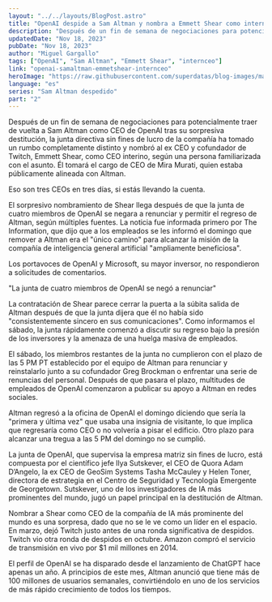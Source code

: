 ```yaml
---
layout: "../../layouts/BlogPost.astro"
title: "OpenAI despide a Sam Altman y nombra a Emmett Shear como intern CEO"
description: "Después de un fin de semana de negociaciones para potencialmente traer de vuelta a Sam Altman como CEO de OpenAI tras su sorpresiva destitución, la junta directiva sin fines de lucro de la compañía ha tomado un rumbo completamente distinto y nombró al ex CEO y cofundador de Twitch, Emmett Shear, como CEO interino, según una persona familiarizada con el asunto. Él tomará el cargo de CEO de Mira Murati, quien estaba públicamente alineada con Altman."
updatedDate: "Nov 18, 2023"
pubDate: "Nov 18, 2023"
author: "Miguel Gargallo"
tags: ["OpenAI", "Sam Altman", "Emmett Shear", "internceo"]
link: "openai-samaltman-emmetshear-internceo"
heroImage: "https://raw.githubusercontent.com/superdatas/blog-images/main/openai-chatgpt-samaltman-despedido.png"
language: "es"
series: "Sam Altman despedido"
part: "2"
---
```


Después de un fin de semana de negociaciones para potencialmente traer de vuelta a Sam Altman como CEO de OpenAI tras su sorpresiva destitución, la junta directiva sin fines de lucro de la compañía ha tomado un rumbo completamente distinto y nombró al ex CEO y cofundador de Twitch, Emmett Shear, como CEO interino, según una persona familiarizada con el asunto. Él tomará el cargo de CEO de Mira Murati, quien estaba públicamente alineada con Altman.

Eso son tres CEOs en tres días, si estás llevando la cuenta.

El sorpresivo nombramiento de Shear llega después de que la junta de cuatro miembros de OpenAI se negara a renunciar y permitir el regreso de Altman, según múltiples fuentes. La noticia fue informada primero por The Information, que dijo que a los empleados se les informó el domingo que remover a Altman era el "único camino" para alcanzar la misión de la compañía de inteligencia general artificial "ampliamente beneficiosa".

Los portavoces de OpenAI y Microsoft, su mayor inversor, no respondieron a solicitudes de comentarios.

"La junta de cuatro miembros de OpenAI se negó a renunciar"

La contratación de Shear parece cerrar la puerta a la súbita salida de Altman después de que la junta dijera que él no había sido "consistentemente sincero en sus comunicaciones". Como informamos el sábado, la junta rápidamente comenzó a discutir su regreso bajo la presión de los inversores y la amenaza de una huelga masiva de empleados.

El sábado, los miembros restantes de la junta no cumplieron con el plazo de las 5 PM PT establecido por el equipo de Altman para renunciar y reinstalarlo junto a su cofundador Greg Brockman o enfrentar una serie de renuncias del personal. Después de que pasara el plazo, multitudes de empleados de OpenAI comenzaron a publicar su apoyo a Altman en redes sociales.

Altman regresó a la oficina de OpenAI el domingo diciendo que sería la "primera y última vez" que usaba una insignia de visitante, lo que implica que regresaría como CEO o no volvería a pisar el edificio. Otro plazo para alcanzar una tregua a las 5 PM del domingo no se cumplió.

La junta de OpenAI, que supervisa la empresa matriz sin fines de lucro, está compuesta por el científico jefe Ilya Sutskever, el CEO de Quora Adam D’Angelo, la ex CEO de GeoSim Systems Tasha McCauley y Helen Toner, directora de estrategia en el Centro de Seguridad y Tecnología Emergente de Georgetown. Sutskever, uno de los investigadores de IA más prominentes del mundo, jugó un papel principal en la destitución de Altman.

Nombrar a Shear como CEO de la compañía de IA más prominente del mundo es una sorpresa, dado que no se le ve como un líder en el espacio. En marzo, dejó Twitch justo antes de una ronda significativa de despidos. Twitch vio otra ronda de despidos en octubre. Amazon compró el servicio de transmisión en vivo por $1 mil millones en 2014.

El perfil de OpenAI se ha disparado desde el lanzamiento de ChatGPT hace apenas un año. A principios de este mes, Altman anunció que tiene más de 100 millones de usuarios semanales, convirtiéndolo en uno de los servicios de más rápido crecimiento de todos los tiempos.
